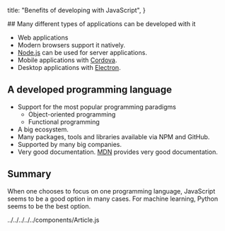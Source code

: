 
  title: "Benefits of developing with JavaScript",
}

<Article title="Benefits of developing with JavaScript">
  ## Many different types of applications can be developed with it

- Web applications
- Modern browsers support it natively.
- [Node.js](https://nodejs.org/) can be used for server applications.
- Mobile applications with [Cordova](https://cordova.apache.org/).
- Desktop applications with [Electron](https://www.electronjs.org/).

## A developed programming language

- Support for the most popular programming paradigms
  - Object-oriented programming
  - Functional programming
- A big ecosystem.
- Many packages, tools and libraries available via NPM and GitHub.
- Supported by many big companies.
- Very good documentation. [MDN](https://developer.mozilla.org/) provides very good documentation.

## Summary

When one chooses to focus on one programming language, JavaScript seems to be a good option in many cases. For machine learning, Python seems to be the best option.

</Article>
../../../../../components/Article.js
